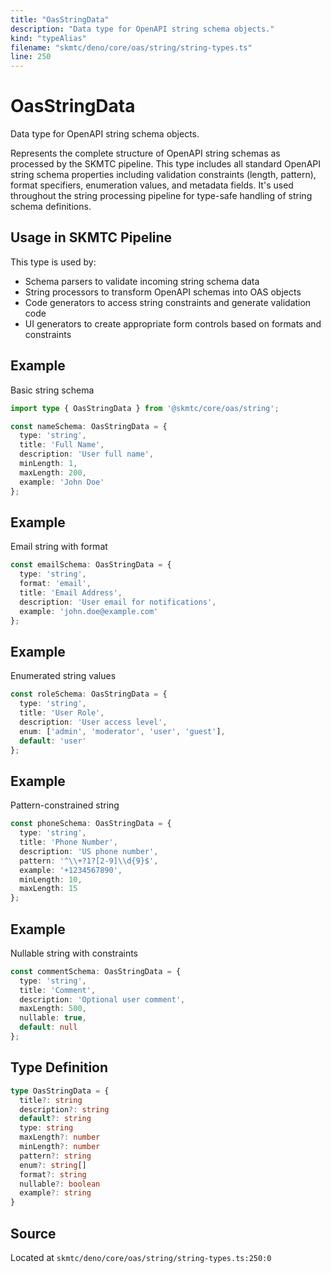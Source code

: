 ```yaml
---
title: "OasStringData"
description: "Data type for OpenAPI string schema objects."
kind: "typeAlias"
filename: "skmtc/deno/core/oas/string/string-types.ts"
line: 250
---
```


# OasStringData

Data type for OpenAPI string schema objects.

Represents the complete structure of OpenAPI string schemas as processed by the
SKMTC pipeline. This type includes all standard OpenAPI string schema properties
including validation constraints (length, pattern), format specifiers, enumeration
values, and metadata fields. It's used throughout the string processing pipeline
for type-safe handling of string schema definitions.

## Usage in SKMTC Pipeline

This type is used by:
- Schema parsers to validate incoming string schema data
- String processors to transform OpenAPI schemas into OAS objects
- Code generators to access string constraints and generate validation code
- UI generators to create appropriate form controls based on formats and constraints


## Example

Basic string schema
```typescript
import type { OasStringData } from '@skmtc/core/oas/string';

const nameSchema: OasStringData = {
  type: 'string',
  title: 'Full Name',
  description: 'User full name',
  minLength: 1,
  maxLength: 200,
  example: 'John Doe'
};
```


## Example

Email string with format
```typescript
const emailSchema: OasStringData = {
  type: 'string',
  format: 'email',
  title: 'Email Address',
  description: 'User email for notifications',
  example: 'john.doe@example.com'
};
```


## Example

Enumerated string values
```typescript
const roleSchema: OasStringData = {
  type: 'string',
  title: 'User Role',
  description: 'User access level',
  enum: ['admin', 'moderator', 'user', 'guest'],
  default: 'user'
};
```


## Example

Pattern-constrained string
```typescript
const phoneSchema: OasStringData = {
  type: 'string',
  title: 'Phone Number',
  description: 'US phone number',
  pattern: '^\\+?1?[2-9]\\d{9}$',
  example: '+1234567890',
  minLength: 10,
  maxLength: 15
};
```


## Example

Nullable string with constraints
```typescript
const commentSchema: OasStringData = {
  type: 'string',
  title: 'Comment',
  description: 'Optional user comment',
  maxLength: 500,
  nullable: true,
  default: null
};
```

## Type Definition

```typescript
type OasStringData = {
  title?: string
  description?: string
  default?: string
  type: string
  maxLength?: number
  minLength?: number
  pattern?: string
  enum?: string[]
  format?: string
  nullable?: boolean
  example?: string
}
```

## Source

Located at `skmtc/deno/core/oas/string/string-types.ts:250:0`
